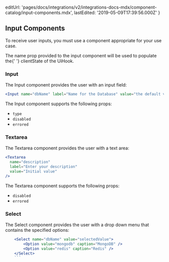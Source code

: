 
  editUrl:
    'pages/docs/integrations/v2/integrations-docs-mdx/component-catalog/input-components.mdx',
  lastEdited: '2019-05-09T17:39:56.000Z'
}

## Input Components

To receive user inputs, you must use a component appropriate for your use case.

<Note>
  The name prop provided to the input component will be used to populate the{' '}
  <InlineCode>clientState</InlineCode> of the UiHook.
</Note>

### Input

The Input component provides the user with an input field:

```jsx
<Input name="dbName" label="Name for the Database" value="the default value" />
```

The Input component supports the following props:

- `type`
- `disabled`
- `errored`

### Textarea

The Textarea component provides the user with a text area:

```jsx
<Textarea
  name="description"
  label="Enter your description"
  value="Initial value"
/>
```

The Textarea component supports the following props:

- `disabled`
- `errored`

### Select

The Select component provides the user with a drop down menu that contains the specified options:

````jsx
    <Select name="dbName" value="selectedValue">
    	<Option value="mongodb" caption="MongoDB" />
    	<Option value="redis" caption="Redis" />
    </Select>
    ```
````
